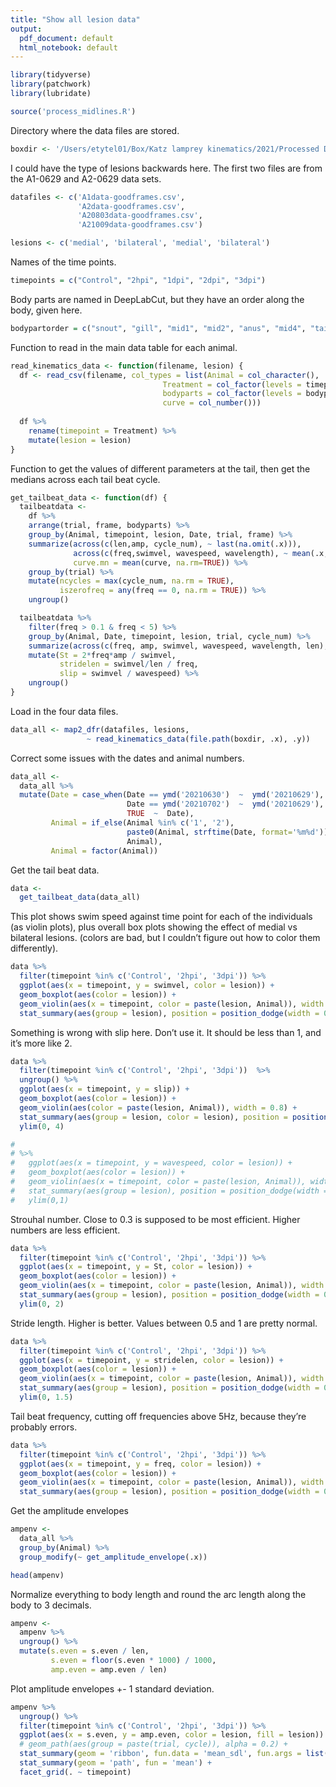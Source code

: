 ```yaml
---
title: "Show all lesion data"
output:
  pdf_document: default
  html_notebook: default
---
```


```r
library(tidyverse)
library(patchwork)
library(lubridate)
```

```r
source('process_midlines.R')
```

Directory where the data files are stored.
```r
boxdir <- '/Users/etytel01/Box/Katz lamprey kinematics/2021/Processed Data'
```

I could have the type of lesions backwards here. The first two files are from the A1-0629 and A2-0629 data sets.
```r
datafiles <- c('A1data-goodframes.csv',
               'A2data-goodframes.csv',
               'A20803data-goodframes.csv',
               'A21009data-goodframes.csv')

lesions <- c('medial', 'bilateral', 'medial', 'bilateral')
```

Names of the time points.
```r
timepoints = c("Control", "2hpi", "1dpi", "2dpi", "3dpi")
```

Body parts are named in DeepLabCut, but they have an order along the body, given here.
```r
bodypartorder = c("snout", "gill", "mid1", "mid2", "anus", "mid4", "tailbase", "tailtip")
```

Function to read in the main data table for each animal.
```r
read_kinematics_data <- function(filename, lesion) {
  df <- read_csv(filename, col_types = list(Animal = col_character(),
                                  Treatment = col_factor(levels = timepoints),
                                  bodyparts = col_factor(levels = bodypartorder),
                                  curve = col_number()))
  
  df %>%
    rename(timepoint = Treatment) %>%
    mutate(lesion = lesion)
}
```
  
Function to get the values of different parameters at the tail, then get the medians across each tail beat cycle.
```r
get_tailbeat_data <- function(df) {
  tailbeatdata <-
    df %>%
    arrange(trial, frame, bodyparts) %>%
    group_by(Animal, timepoint, lesion, Date, trial, frame) %>%
    summarize(across(c(len,amp, cycle_num), ~ last(na.omit(.x))),
              across(c(freq,swimvel, wavespeed, wavelength), ~ mean(.x, na.rm = TRUE)),
              curve.mn = mean(curve, na.rm=TRUE)) %>%
    group_by(trial) %>%
    mutate(ncycles = max(cycle_num, na.rm = TRUE),
           iszerofreq = any(freq == 0, na.rm = TRUE)) %>%
    ungroup()

  tailbeatdata %>%
    filter(freq > 0.1 & freq < 5) %>%
    group_by(Animal, Date, timepoint, lesion, trial, cycle_num) %>%
    summarize(across(c(freq, amp, swimvel, wavespeed, wavelength, len), ~ median(.x, na.rm = TRUE))) %>%
    mutate(St = 2*freq*amp / swimvel,
           stridelen = swimvel/len / freq,
           slip = swimvel / wavespeed) %>%
    ungroup()
}
```
  
Load in the four data files.
```r
data_all <- map2_dfr(datafiles, lesions, 
                 ~ read_kinematics_data(file.path(boxdir, .x), .y))
```

Correct some issues with the dates and animal numbers.
```r
data_all <-
  data_all %>%
  mutate(Date = case_when(Date == ymd('20210630')  ~  ymd('20210629'),
                          Date == ymd('20210702')  ~  ymd('20210629'),
                          TRUE  ~  Date),
         Animal = if_else(Animal %in% c('1', '2'),
                          paste0(Animal, strftime(Date, format='%m%d')),
                          Animal),
         Animal = factor(Animal))
```

Get the tail beat data.
```r
data <-
  get_tailbeat_data(data_all)
```

This plot shows swim speed against time point for each of the individuals (as violin plots), plus overall box plots showing the effect of medial vs bilateral lesions. (colors are bad, but I couldn't figure out how to color them differently).
```r
data %>%
  filter(timepoint %in% c('Control', '2hpi', '3dpi')) %>%
  ggplot(aes(x = timepoint, y = swimvel, color = lesion)) +
  geom_boxplot(aes(color = lesion)) +
  geom_violin(aes(x = timepoint, color = paste(lesion, Animal)), width = 0.8) +
  stat_summary(aes(group = lesion), position = position_dodge(width = 0.8), fun = 'median', geom = 'line')
```

Something is wrong with slip here. Don't use it. It should be less than 1, and it's more like 2.
```r
data %>%
  filter(timepoint %in% c('Control', '2hpi', '3dpi'))  %>%
  ungroup() %>%
  ggplot(aes(x = timepoint, y = slip)) +
  geom_boxplot(aes(color = lesion)) +
  geom_violin(aes(color = paste(lesion, Animal)), width = 0.8) +
  stat_summary(aes(group = lesion, color = lesion), position = position_dodge(width = 0.8), fun = 'median', geom = 'line') +
  ylim(0, 4)

# 
# %>%
#   ggplot(aes(x = timepoint, y = wavespeed, color = lesion)) +
#   geom_boxplot(aes(color = lesion)) +
#   geom_violin(aes(x = timepoint, color = paste(lesion, Animal)), width = 0.8) +
#   stat_summary(aes(group = lesion), position = position_dodge(width = 0.8), fun = 'median', geom = 'line') +
#   ylim(0,1)
```

Strouhal number. Close to 0.3 is supposed to be most efficient. Higher numbers are less efficient.
```r
data %>%
  filter(timepoint %in% c('Control', '2hpi', '3dpi')) %>%
  ggplot(aes(x = timepoint, y = St, color = lesion)) +
  geom_boxplot(aes(color = lesion)) +
  geom_violin(aes(x = timepoint, color = paste(lesion, Animal)), width = 0.8) +
  stat_summary(aes(group = lesion), position = position_dodge(width = 0.8), fun = 'median', geom = 'line') +
  ylim(0, 2)
```

Stride length. Higher is better. Values between 0.5 and 1 are pretty normal.
```r
data %>%
  filter(timepoint %in% c('Control', '2hpi', '3dpi')) %>%
  ggplot(aes(x = timepoint, y = stridelen, color = lesion)) +
  geom_boxplot(aes(color = lesion)) +
  geom_violin(aes(x = timepoint, color = paste(lesion, Animal)), width = 0.8) +
  stat_summary(aes(group = lesion), position = position_dodge(width = 0.8), fun = 'median', geom = 'line') +
  ylim(0, 1.5)
```

Tail beat frequency, cutting off frequencies above 5Hz, because they're probably errors.
```r
data %>%
  filter(timepoint %in% c('Control', '2hpi', '3dpi')) %>%
  ggplot(aes(x = timepoint, y = freq, color = lesion)) +
  geom_boxplot(aes(color = lesion)) +
  geom_violin(aes(x = timepoint, color = paste(lesion, Animal)), width = 0.8) +
  stat_summary(aes(group = lesion), position = position_dodge(width = 0.8), fun = 'median', geom = 'line')
```

Get the amplitude envelopes
```r
ampenv <-
  data_all %>%
  group_by(Animal) %>%
  group_modify(~ get_amplitude_envelope(.x))

head(ampenv)
```
Normalize everything to body length and round the arc length along the body to 3 decimals.
```r
ampenv <-
  ampenv %>%
  ungroup() %>%
  mutate(s.even = s.even / len,
         s.even = floor(s.even * 1000) / 1000,
         amp.even = amp.even / len)
```

Plot amplitude envelopes +- 1 standard deviation.
```r
ampenv %>%
  ungroup() %>%
  filter(timepoint %in% c('Control', '2hpi', '3dpi')) %>%
  ggplot(aes(x = s.even, y = amp.even, color = lesion, fill = lesion)) +
  # geom_path(aes(group = paste(trial, cycle)), alpha = 0.2) +
  stat_summary(geom = 'ribbon', fun.data = 'mean_sdl', fun.args = list(mult = 1), alpha = 0.5) +
  stat_summary(geom = 'path', fun = 'mean') +
  facet_grid(. ~ timepoint)

```


